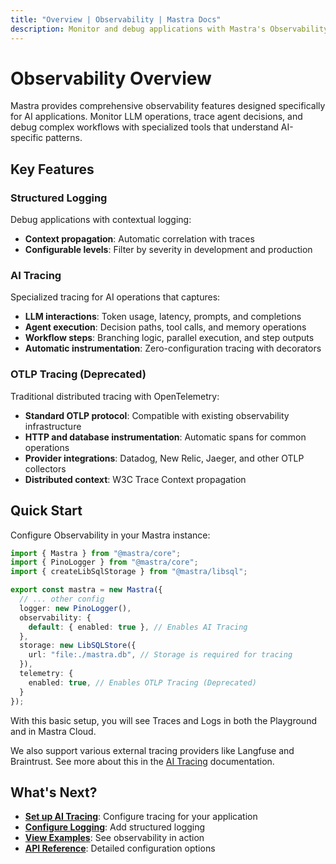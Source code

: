 ```yaml
---
title: "Overview | Observability | Mastra Docs"
description: Monitor and debug applications with Mastra's Observability features.
---
```



# Observability Overview

Mastra provides comprehensive observability features designed specifically for AI applications. Monitor LLM operations, trace agent decisions, and debug complex workflows with specialized tools that understand AI-specific patterns.

## Key Features

### Structured Logging
Debug applications with contextual logging:
- **Context propagation**: Automatic correlation with traces
- **Configurable levels**: Filter by severity in development and production

### AI Tracing
Specialized tracing for AI operations that captures:
- **LLM interactions**: Token usage, latency, prompts, and completions
- **Agent execution**: Decision paths, tool calls, and memory operations
- **Workflow steps**: Branching logic, parallel execution, and step outputs
- **Automatic instrumentation**: Zero-configuration tracing with decorators

### OTLP Tracing (Deprecated)
Traditional distributed tracing with OpenTelemetry:
- **Standard OTLP protocol**: Compatible with existing observability infrastructure
- **HTTP and database instrumentation**: Automatic spans for common operations
- **Provider integrations**: Datadog, New Relic, Jaeger, and other OTLP collectors
- **Distributed context**: W3C Trace Context propagation

## Quick Start

Configure Observability in your Mastra instance:

```typescript filename="src/mastra/index.ts"
import { Mastra } from "@mastra/core";
import { PinoLogger } from "@mastra/core";
import { createLibSqlStorage } from "@mastra/libsql";

export const mastra = new Mastra({
  // ... other config
  logger: new PinoLogger(),
  observability: {
    default: { enabled: true }, // Enables AI Tracing
  },
  storage: new LibSQLStore({
    url: "file:./mastra.db", // Storage is required for tracing
  }),
  telemetry: {
    enabled: true, // Enables OTLP Tracing (Deprecated)
  }
});
```

With this basic setup, you will see Traces and Logs in both the Playground and in Mastra Cloud.

We also support various external tracing providers like Langfuse and Braintrust. See more about this in the [AI Tracing](/docs/observability/ai-tracing.mdx) documentation.

## What's Next?

- **[Set up AI Tracing](/docs/observability/ai-tracing.mdx)**: Configure tracing for your application
- **[Configure Logging](/docs/observability/logging.mdx)**: Add structured logging
- **[View Examples](/examples/observability/basic-ai-tracing.mdx)**: See observability in action
- **[API Reference](/reference/observability/ai-tracing/ai-tracing.mdx)**: Detailed configuration options
